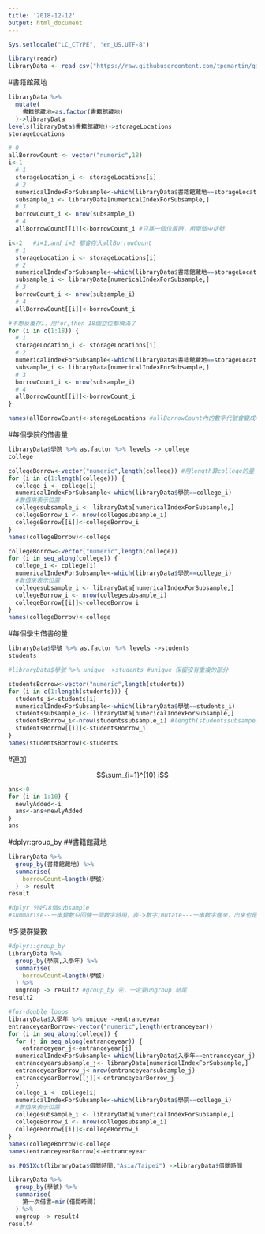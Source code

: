 ```yaml
---
title: '2018-12-12'
output: html_document
---
```


```r
Sys.setlocale("LC_CTYPE", "en_US.UTF-8")
```

```r
library(readr)
libraryData <- read_csv("https://raw.githubusercontent.com/tpemartin/github-data/master/library100_102.csv")
```
#書籍館藏地
```r
libraryData %>%
  mutate(
    書籍館藏地=as.factor(書籍館藏地)
  )->libraryData
levels(libraryData$書籍館藏地)->storageLocations
storageLocations
```

```r
# 0
allBorrowCount <- vector("numeric",18)
i<-1
  # 1
  storageLocation_i <- storageLocations[i] 
  # 2
  numericalIndexForSubsample<-which(libraryData$書籍館藏地==storageLocation_i)
  subsample_i <- libraryData[numericalIndexForSubsample,]
  # 3
  borrowCount_i <- nrow(subsample_i)
  # 4
  allBorrowCount[[i]]<-borrowCount_i #只塞一個位置時，用兩個中括號
```
```r
i<-2   #i=1,and i=2 都會存入allBorrowCount
  # 1
  storageLocation_i <- storageLocations[i] 
  # 2
  numericalIndexForSubsample<-which(libraryData$書籍館藏地==storageLocation_i)
  subsample_i <- libraryData[numericalIndexForSubsample,]
  # 3
  borrowCount_i <- nrow(subsample_i)
  # 4
  allBorrowCount[[i]]<-borrowCount_i 
```

```r
#不想反覆存i，用for,then 18個空位都填滿了
for (i in c(1:18)) {
  # 1
  storageLocation_i <- storageLocations[i] 
  # 2
  numericalIndexForSubsample<-which(libraryData$書籍館藏地==storageLocation_i)
  subsample_i <- libraryData[numericalIndexForSubsample,]
  # 3
  borrowCount_i <- nrow(subsample_i)
  # 4
  allBorrowCount[[i]]<-borrowCount_i 
}
```

```r
names(allBorrowCount)<-storageLocations #allBorrowCount內的數字代號會變成中文字的內容
```

#每個學院的借書量
```r
libraryData$學院 %>% as.factor %>% levels -> college
college
```

```r
collegeBorrow<-vector("numeric",length(college)) #用length算college的量
for (i in c(1:length(college))) {
  college_i <- college[i]
  numericalIndexForSubsample<-which(libraryData$學院==college_i)
  #數值來表示位置
  collegesubsample_i <- libraryData[numericalIndexForSubsample,]
  collegeBorrow_i <- nrow(collegesubsample_i)
  collegeBorrow[[i]]<-collegeBorrow_i
}
names(collegeBorrow)<-college
```

```r
collegeBorrow<-vector("numeric",length(college))
for (i in seq_along(college)) {
  college_i <- college[i]
  numericalIndexForSubsample<-which(libraryData$學院==college_i)
  #數值來表示位置
  collegesubsample_i <- libraryData[numericalIndexForSubsample,]
  collegeBorrow_i <- nrow(collegesubsample_i)
  collegeBorrow[[i]]<-collegeBorrow_i
}
names(collegeBorrow)<-college
```


#每個學生借書的量
```r
libraryData$學號 %>% as.factor %>% levels ->students
students

#libraryData$學號 %>% unique ->students #unique 保留沒有重複的部分
```
```r
studentsBorrow<-vector("numeric",length(students))
for (i in c(1:length(students))) {
  students_i<-students[i]
  numericalIndexForSubsample<-which(libraryData$學號==students_i)
  studentssubsample_i<- libraryData[numericalIndexForSubsample,]
  studentsBorrow_i<-nrow(studentssubsample_i) #length(studentssubsampel_i$學號)
  studentsBorrow[[i]]<-studentsBorrow_i
}
names(studentsBorrow)<-students

```

#連加

$$\sum_{i=1}^{10} i$$

```r
ans<-0
for (i in 1:10) {
  newlyAdded<-i
  ans<-ans+newlyAdded
}
ans
```
#dplyr:group_by
##書籍館藏地
```r
libraryData %>%
  group_by(書籍館藏地) %>%
  summarise(
    borrowCount=length(學號)
  ) -> result
result

#dplyr 分好18個subsample
#summarise--一串變數只回傳一個數字時用，表->數字;mutate---一串數字進來，出來也是一串數字
```
#多變群變數
```r
#dplyr::group_by
libraryData %>%
  group_by(學院,入學年) %>%
  summarise(
    borrowCount=length(學號)
  ) %>%
  ungroup -> result2 #group_by 完，一定要ungroup 結尾
result2
```

```r
#for-double loops
libraryData$入學年 %>% unique ->entranceyear
entranceyearBorrow<-vector("numeric",length(entranceyear))
for (i in seq_along(college)) {
  for (j in seq_along(entranceyear)) {
    entranceyear_j<-entranceyear[j]
  numericalIndexForSubsample<-which(libraryData$入學年==entranceyear_j)
  entranceyearsubsample_j<- libraryData[numericalIndexForSubsample,]
  entranceyearBorrow_j<-nrow(entranceyearsubsample_j) 
  entranceyearBorrow[[j]]<-entranceyearBorrow_j
  }
  college_i <- college[i]
  numericalIndexForSubsample<-which(libraryData$學院==college_i)
  #數值來表示位置
  collegesubsample_i <- libraryData[numericalIndexForSubsample,]
  collegeBorrow_i <- nrow(collegesubsample_i)
  collegeBorrow[[i]]<-collegeBorrow_i
}
names(collegeBorrow)<-college
names(entranceyearBorrow)<-entranceyear
```

```r
as.POSIXct(libraryData$借閱時間,"Asia/Taipei") ->libraryData$借閱時間
```
```r
libraryData %>%
  group_by(學號) %>%
  summarise(
    第一次借書=min(借閱時間)
  ) %>%
  ungroup -> result4
result4
```

